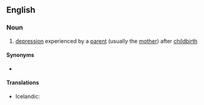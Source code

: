 ==English==

===Noun===
{{en-noun|-}}

# [[depression]] experienced by a [[parent]] (usually the [[mother]]) after [[childbirth]]

====Synonyms====
* {{l|en|postnatal depression}}

====Translations====
{{trans-top|parent’s depression after childbirth}}
* Icelandic: {{t|is|fæðingarþunglyndi|n}}
{{trans-mid}}
{{trans-bottom}}